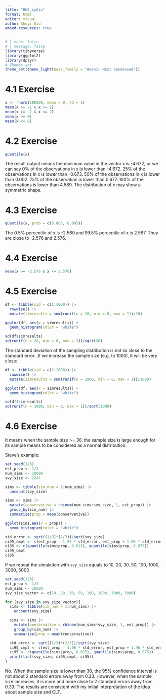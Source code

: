 ```yaml
---
title: "HW4_syQiu"
format: html
editor: visual
autho: Shuyi Qiu
embed-resources: true
---
```


```r
# | echo: false
# | message: false
library(tidyverse)
library(ggplot2)
library(dplyr)
# Themes set
theme_set(theme_light(base_family = "Avenir Next Condensed"))
```

# 4.1 Exercise

```r
x <- rnorm(100000, mean = 0, sd = 1)
mean(x >= -1 & x <= 1)
mean(x >= -2 & x <= 2)
mean(x >= 0)
mean(x <= 0)
```

# 4.2 Exercise

```r
quantile(x)
```

The result output means the minimum value in the vector x is -4.672, or we can say 0% of the observations in x is lower than -4.672. 25% of the observations in x is lower than -0.673. 50% of the observations in x is lower than 0.002. 75% of the observation is lower than 0.677. 100% of the observations is lower than 4.589. The distribution of x may show a symmetric shape.

# 4.3 Exercise

```r
quantile(x, prob = c(0.005, 0.995))
```

The 0.5% percentile of x is -2.560 and 99.5% percentile of x is 2.567. They are close to -2.576 and 2.576.

# 4.4 Exercise

```r
mean(x >= -2.576 & x <= 2.576)
```

# 4.5 Exercise

```r
df <- tibble(sid = c(1:1000)) |> 
  rowwise() |> 
  mutate(simresults = sum(runif(n = 20, min = 0, max = 1))/20)

ggplot(df, aes(x = simresults)) +
  geom_histogram(color = "white")

sd(df$simresults)
sd(runif(n = 20, min = 0, max = 1))/sqrt(20)
```

The standard deviation of the sampling distribution is not so close to the standard error...If we increase the sample size (e.g. to 1000), it will be very close:

```r
df <- tibble(sid = c(1:1000)) |> 
  rowwise() |> 
  mutate(simresults = sum(runif(n = 1000, min = 0, max = 1))/1000)

ggplot(df, aes(x = simresults)) +
  geom_histogram(color = "white")

sd(df$simresults)
sd(runif(n = 1000, min = 0, max = 1))/sqrt(1000)
```

# 4.6 Exercise

It means when the sample size \>= 30, the sample size is large enough for its sample means to be considered as a normal distribution.

Steve's example:

```r
set.seed(123)
est_prop <- 1/3
num_sims <- 10000 
svy_size <- 2247

sims <- tibble(sim_num = 1:num_sims) |> 
  uncount(svy_size)

sims <- sims |> 
  mutate(conservative = rbinom(num_sims*svy_size, 1, est_prop)) |> 
  group_by(sim_num) |> 
  summarize(prop = mean(conservative))

ggplot(sims,aes(x = prop)) +
  geom_histogram(color = "white")

std_error <- sqrt((1/3)*(2/3))/sqrt(svy_size)
ci95_cmpt <- c(est_prop - 1.96 * std_error, est_prop + 1.96 * std_error)
ci95 <- c(quantile(sims$prop, 0.025), quantile(sims$prop, 0.975))
ci95_cmpt
ci95
```

If we repeat the simulation with `svy_size` equals to 10, 20, 30, 50, 100, 1000, 3000, 5000

```r
set.seed(123)
est_prop <- 1/3
num_sims <- 10000 
svy_size_vector <- c(10, 20, 30, 50, 100, 1000, 3000, 5000)

for (svy_size in svy_size_vector){
  sims <- tibble(sim_num = 1:num_sims) |> 
    uncount(svy_size)

  sims <- sims |> 
    mutate(conservative = rbinom(num_sims*svy_size, 1, est_prop)) |> 
    group_by(sim_num) |> 
    summarize(prop = mean(conservative))

  std_error <- sqrt((1/3)*(2/3))/sqrt(svy_size)
  ci95_cmpt <- c(est_prop - 1.96 * std_error, est_prop + 1.96 * std_error)
  ci95 <- c(quantile(sims$prop, 0.025), quantile(sims$prop, 0.975))
  print(list(svy_size, ci95_cmpt, ci95))
}
```

No. When the sample size is lower than 30, the 95% confidence interval is not about 2 standard errors away from 0.33. However, when the sample size increases, it is more and more close to 2 standard errors away from 0.33. The results are consistent with my initial interpretation of the idea about sample size and CLT.
